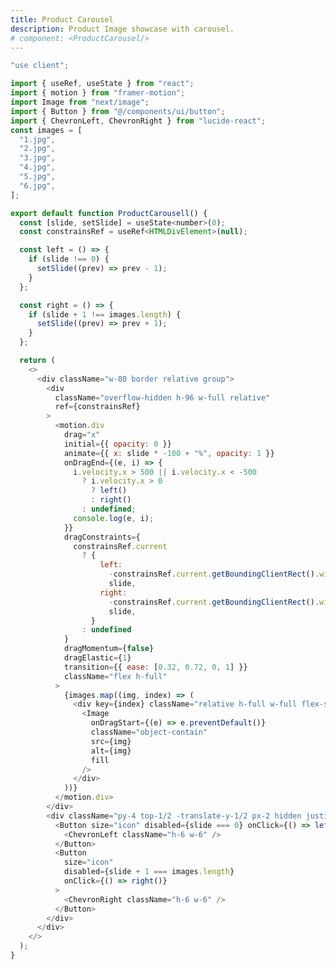 ```yaml
---
title: Product Carousel
description: Product Image showcase with carousel.
# component: <ProductCarousel/>
---
```


```js
"use client";

import { useRef, useState } from "react";
import { motion } from "framer-motion";
import Image from "next/image";
import { Button } from "@/components/ui/button";
import { ChevronLeft, ChevronRight } from "lucide-react";
const images = [
  "1.jpg",
  "2.jpg",
  "3.jpg",
  "4.jpg",
  "5.jpg",
  "6.jpg",
];

export default function ProductCarousell() {
  const [slide, setSlide] = useState<number>(0);
  const constrainsRef = useRef<HTMLDivElement>(null);

  const left = () => {
    if (slide !== 0) {
      setSlide((prev) => prev - 1);
    }
  };

  const right = () => {
    if (slide + 1 !== images.length) {
      setSlide((prev) => prev + 1);
    }
  };

  return (
    <>
      <div className="w-80 border relative group">
        <div
          className="overflow-hidden h-96 w-full relative"
          ref={constrainsRef}
        >
          <motion.div
            drag="x"
            initial={{ opacity: 0 }}
            animate={{ x: slide * -100 + "%", opacity: 1 }}
            onDragEnd={(e, i) => {
              i.velocity.x > 500 || i.velocity.x < -500
                ? i.velocity.x > 0
                  ? left()
                  : right()
                : undefined;
              console.log(e, i);
            }}
            dragConstraints={
              constrainsRef.current
                ? {
                    left:
                      -constrainsRef.current.getBoundingClientRect().width *
                      slide,
                    right:
                      -constrainsRef.current.getBoundingClientRect().width *
                      slide,
                  }
                : undefined
            }
            dragMomentum={false}
            dragElastic={1}
            transition={{ ease: [0.32, 0.72, 0, 1] }}
            className="flex h-full"
          >
            {images.map((img, index) => (
              <div key={index} className="relative h-full w-full flex-shrink-0">
                <Image
                  onDragStart={(e) => e.preventDefault()}
                  className="object-contain"
                  src={img}
                  alt={img}
                  fill
                />
              </div>
            ))}
          </motion.div>
        </div>
        <div className="py-4 top-1/2 -translate-y-1/2 px-2 hidden justify-between absolute w-full group-hover:flex">
          <Button size="icon" disabled={slide === 0} onClick={() => left()}>
            <ChevronLeft className="h-6 w-6" />
          </Button>
          <Button
            size="icon"
            disabled={slide + 1 === images.length}
            onClick={() => right()}
          >
            <ChevronRight className="h-6 w-6" />
          </Button>
        </div>
      </div>
    </>
  );
}

```

